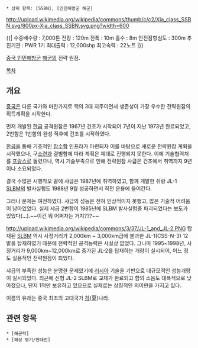  * 상위 항목: [SSBN], [인민해방군 해군]

http://upload.wikimedia.org/wikipedia/commons/thumb/c/c2/Xia_class_SSBN.svg/800px-Xia_class_SSBN.svg.png?width=600

{{| 수중배수량 : 7,000톤
전장 : 120m
전폭 : 10m
흘수 : 8m
안전잠항심도 : 300m
추진기관 : PWR 1기
최대출력 : 12,000shp
최고속력 : 22노트 |}}

[[중국 인민해방군]] [[해군]]의 전략 원잠.

[[목차]]
== 개요 ==
[[중국]]은 다른 국가와 마찬가지로 핵의 3대 지주이면서 생존성이 가장 우수한 전략원잠의 획득계획을 시작한다.

먼저 개발된 [[한급]] 공격원잠은 1967년 건조가 시작되어 7년이 지난 1973년 완료되었고, 2번함은 1번함의 완성 직후에 건조를 시작하였다.

[[한급]]을 통해 기초적인 [[잠수함]] 인프라가 마련되자 이를 바탕으로 새로운 전략원잠 계획을 시작했으나, 구[[소련]]과 결별함에 따라 계획은 제대로 진행되지 못한다. 이에 기술협력처를 [[프랑스]]로 돌렸으나, 역시 기술부족으로 인해 전략원잠 샤급은 건조에서 취역까지 9년이나 소요되었다. 

결국 수많은 시행착오 끝에 샤급은 1987년에 취역하였고, 함께 개발한 쥐랑 JL-1 [[SLBM]]의 발사실험도 1988년 9월 성공하면서 작전 운용에 들어간다.

그러나 문제는 여전하였다. 샤급의 성능은 전혀 인상적이지 못했고, 많은 기술적 어려움이 남아있었다. 실제 샤급 2번함이 1985년에 SLBM 발사실험중 파괴되었다는 보도가 있었다(...).~~이건 뭐 어쩌자는 거지???~~

http://upload.wikimedia.org/wikipedia/commons/3/37/JL-1_and_JL-2.PNG
탑재된 [[SLBM]] 역시 사정거리가 2,000km ~ 3,000km급에 불과한 JL-1(CSS-N-3) 12발을 탑재하였기 때문에 전략적인 공격능력은 사실상 없었다. 그나마 1995~1998년, 사정거리가 9,000km~12,000km로 증가된 JL-2를 탑재하는 개량이 실시되어, 어느 정도 실용적인 전략원잠이 되었다.

샤급의 부족한 성능은 분명한 문제였기에 [[러시아]] 기술을 기반으로 대규모적인 성능개량이 실시되었다. 최근에 신형 JL-2 SLBM로 교체가 완료되고 함의 소음도 대폭적으로 낮아졌으나, 단지 1척만 보유하고 있으므로 실제로는 상징적인 의미만을 가지고 있다.

이름의 유래는 중국 최초의 고대국가 [[하]](夏)나라.

== 관련 항목 ==
 * [해군력]
 * [해상 병기/현대전]
